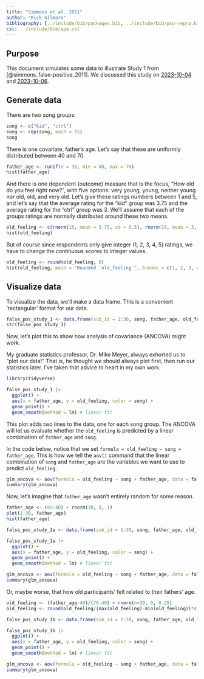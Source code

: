 ```yaml
---
title: "Simmons et al. 2011"
author: "Rick Gilmore"
bibliography: [../include/bib/packages.bib, ../include/bib/psu-repro.bib]
csl: ../include/bib/apa.csl
---
```


## Purpose

This document simulates some data to illustrate Study 1 from [@simmons_false-positive_2011].
We discussed this study on [2023-10-04](../notes/wk07-2023-10-04.qmd) and [2023-10-06](../notes/wk07-2023-10-06.qmd).

## Generate data

There are two song groups:

```r
song <- c("kid", "ctrl")
song <- rep(song, each = 15)
song
```

There is one covariate, father's age.
Let's say that these are uniformly distributed between 40 and 70.

```r
father_age <- runif(n = 30, min = 40, max = 70)
hist(father_age)
```

And there is one dependent (outcome) measure that is the focus, “How old do you feel right now?”, with five options: very young, young, neither young nor old, old, and very old.
Let's give these ratings numbers between 1 and 5, and let's say that the average rating for the "kid" group was 3.75 and the average rating for the "ctrl" group was 3.
We'll assume that each of the groups ratings are normally distributed around these two means.

```r
old_feeling <- c(rnorm(15, mean = 3.75, sd = 0.5), rnorm(15, mean = 3, sd = 0.5))
hist(old_feeling)
```

But of course since respondents only give integer (1, 2, 3, 4, 5) ratings, we have to change the continuous scores to integer values.

```r
old_feeling <- round(old_feeling, 0)
hist(old_feeling, main = "Rounded `old_feeling`", breaks = c(1, 2, 3, 4, 5))
```

## Visualize data

To visualize the data, we'll make a data frame.
This is a convenient 'rectangular' format for our data.

```r
false_pos_study_1 <- data.frame(sub_id = 1:30, song, father_age, old_feeling)
str(false_pos_study_1)
```
Now, let's plot this to show how analysis of covariance (ANCOVA) might work.

:::  {.callout-note}

My graduate statistics professor, Dr. Mike Meyer, always exhorted us to "plot our data!"
That is, he thought we should always plot first, then run our statistics later.
I've taken that advice to heart in my own work.

:::

```r
library(tidyverse)

false_pos_study_1 |>
  ggplot() +
  aes(x = father_age, y = old_feeling, color = song) +
  geom_point() +
  geom_smooth(method = lm) # linear fit
```

This plot adds two lines to the data, one for each song group.
The ANCOVA will let us evaluate whether the `old_feeling` is predicted by a linear combination of `father_age` and `song`.

In the code below, notice that we set `formula = old_feeling ~ song + father_age`. 
This is how we tell the `aov()` command that the linear combination of `song` and `father_age` are the variables we want to use to predict `old_feeling`.

```r
glm_ancova <- aov(formula = old_feeling ~ song + father_age, data = false_pos_study_1)
summary(glm_ancova)
```
Now, let's imagine that `father_age` wasn't entirely random for some reason.

```r
father_age <- (69:40) + rnorm(30, 0, 1)
plot(1:30, father_age)
hist(father_age)
```

```r
false_pos_study_1a <- data.frame(sub_id = 1:30, song, father_age, old_feeling)

false_pos_study_1a |>
  ggplot() +
  aes(x = father_age, y = old_feeling, color = song) +
  geom_point() +
  geom_smooth(method = lm) # linear fit

glm_ancova <- aov(formula = old_feeling ~ song + father_age, data = false_pos_study_1a)
summary(glm_ancova)
```

Or, maybe worse, that how old participants' felt related to their fathers' age.

```r
old_feeling <- (father_age-40)/(70-40) + rnorm(n=30, 0, 0.25)
old_feeling <- round(old_feeling/(max(old_feeling)-min(old_feeling))*4 + 1, 0)

false_pos_study_1b <- data.frame(sub_id = 1:30, song, father_age, old_feeling)

false_pos_study_1b |>
  ggplot() +
  aes(x = father_age, y = old_feeling, color = song) +
  geom_point() +
  geom_smooth(method = lm) # linear fit

glm_ancova <- aov(formula = old_feeling ~ song + father_age, data = false_pos_study_1b)
summary(glm_ancova)
```

